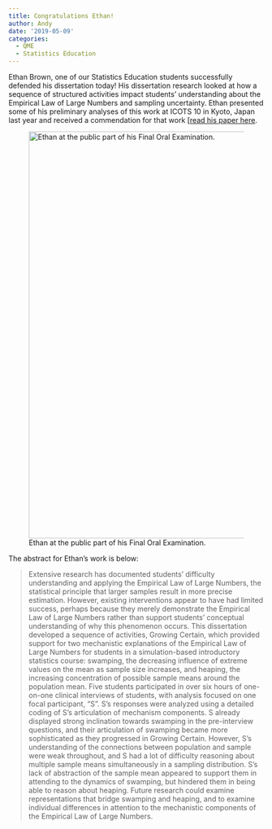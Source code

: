 ```yaml
---
title: Congratulations Ethan!
author: Andy
date: '2019-05-09'
categories:
  - QME
  - Statistics Education
---
```


Ethan Brown, one of our Statistics Education students successfully defended his dissertation today! His dissertation research looked at how a sequence of structured activities impact students' understanding about the Empirical Law of Large Numbers and sampling uncertainty. Ethan presented some of his preliminary analyses of this work at ICOTS 10 in Kyoto, Japan last year and received a commendation for that work [[read his paper here](https://iase-web.org/icots/10/proceedings/pdfs/ICOTS10_3H1.pdf).

![Ethan at the public part of his Final Oral Examination.](IMG_2628.JPG){width=800px}

The abstract for Ethan's work is below:


> Extensive research has documented students’ difficulty understanding and applying the Empirical Law of Large Numbers, the statistical principle that larger samples result in more precise estimation. However, existing interventions appear to have had limited success, perhaps because they merely demonstrate the Empirical Law of Large Numbers rather than support students’ conceptual understanding of why this phenomenon occurs. This dissertation developed a sequence of activities, Growing Certain, which provided support for two mechanistic explanations of the Empirical Law of Large Numbers for students in a simulation-based introductory statistics course: swamping, the decreasing influence of extreme values on the mean as sample size increases, and heaping, the increasing concentration of possible sample means around the population mean. Five students participated in over six hours of one-on-one clinical interviews of students, with analysis focused on one focal participant, “S”. S’s responses were analyzed using a detailed coding of S’s articulation of mechanism components. S already displayed strong inclination towards swamping in the pre-interview questions, and their articulation of swamping became more sophisticated as they progressed in Growing Certain. However, S’s understanding of the connections between population and sample were weak throughout, and S had a lot of difficulty reasoning about multiple sample means simultaneously in a sampling distribution. S’s lack of abstraction of the sample mean appeared to support them in attending to the dynamics of swamping, but hindered them in being able to reason about heaping. Future research could examine representations that bridge swamping and heaping, and to examine individual differences in attention to the mechanistic components of the Empirical Law of Large Numbers.
